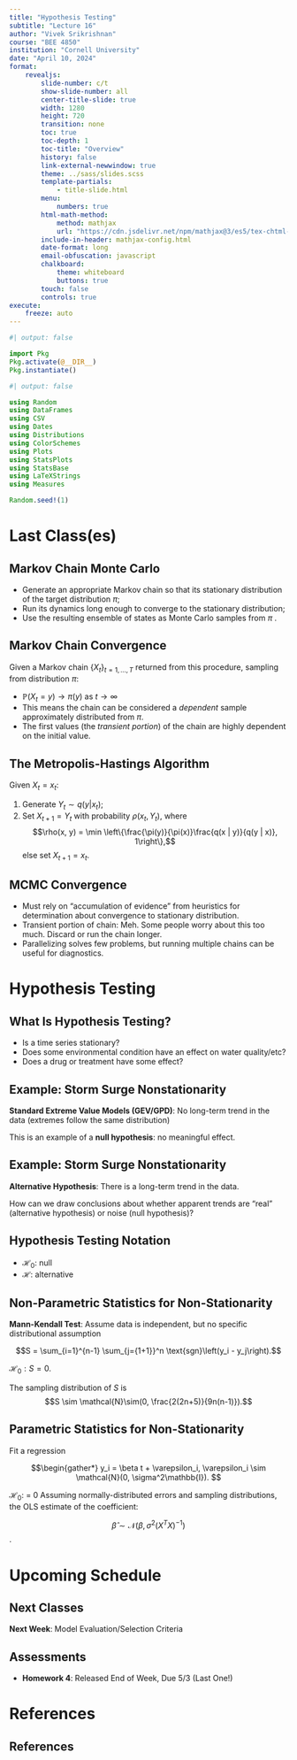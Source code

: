 ```yaml
---
title: "Hypothesis Testing"
subtitle: "Lecture 16"
author: "Vivek Srikrishnan"
course: "BEE 4850"
institution: "Cornell University"
date: "April 10, 2024"
format:
    revealjs:
        slide-number: c/t
        show-slide-number: all
        center-title-slide: true
        width: 1280
        height: 720
        transition: none
        toc: true
        toc-depth: 1
        toc-title: "Overview"
        history: false
        link-external-newwindow: true
        theme: ../sass/slides.scss
        template-partials:
            - title-slide.html
        menu:
            numbers: true
        html-math-method: 
            method: mathjax
            url: "https://cdn.jsdelivr.net/npm/mathjax@3/es5/tex-chtml-full.js"
        include-in-header: mathjax-config.html
        date-format: long
        email-obfuscation: javascript
        chalkboard:
            theme: whiteboard
            buttons: true
        touch: false
        controls: true
execute:
    freeze: auto
---
```


```julia
#| output: false

import Pkg
Pkg.activate(@__DIR__)
Pkg.instantiate()
```

```julia
#| output: false

using Random
using DataFrames
using CSV
using Dates
using Distributions
using ColorSchemes
using Plots
using StatsPlots
using StatsBase
using LaTeXStrings
using Measures

Random.seed!(1)
```

# Last Class(es)

## Markov Chain Monte Carlo

- Generate an appropriate Markov chain so that its stationary distribution of the target distribution $\pi$;
- Run its dynamics long enough to converge to the stationary distribution;
- Use the resulting ensemble of states as Monte Carlo samples from $\pi$ .

## Markov Chain Convergence

Given a Markov chain $\{X_t\}_{t=1, \ldots, T}$ returned from this procedure, sampling from distribution $\pi$:

- $\mathbb{P}(X_t = y) \to \pi(y)$ as $t \to \infty$
- This means the chain can be considered a *dependent* sample approximately distributed from $\pi$.
- The first values (the *transient portion*) of the chain are highly dependent on the initial value.

## The Metropolis-Hastings Algorithm

Given $X_t = x_t$:

1. Generate $Y_t \sim q(y | x_t)$;
2. Set $X_{t+1} = Y_t$ with probability $\rho(x_t, Y_t)$, where
    $$\rho(x, y) = \min \left\{\frac{\pi(y)}{\pi(x)}\frac{q(x | y)}{q(y | x)}, 1\right\},$$
    else set $X_{t+1} = x_t$.

## MCMC Convergence

- Must rely on "accumulation of evidence" from heuristics for determination about convergence to stationary distribution.
- Transient portion of chain: Meh. Some people worry about this too much. Discard or run the chain longer.
- Parallelizing solves few problems, but running multiple chains can be useful for diagnostics.

# Hypothesis Testing

## What Is Hypothesis Testing?

::: {.fragment .fade-in}
- Is a time series stationary?
- Does some environmental condition have an effect on water quality/etc?
- Does a drug or treatment have some effect?
:::

## Example: Storm Surge Nonstationarity

**Standard Extreme Value Models (GEV/GPD)**: No long-term trend in the data (extremes follow the same distribution)

This is an example of a **null hypothesis**: no meaningful effect.

## Example: Storm Surge Nonstationarity

**Alternative Hypothesis**: There is a long-term trend in the data.

::: {.fragment .fade-in}
How can we draw conclusions about whether apparent trends are "real" (alternative hypothesis) or noise (null hypothesis)?
:::

## Hypothesis Testing Notation

- $\mathcal{H}_0$: null
- $\mathcal{H}$: alternative

## Non-Parametric Statistics for Non-Stationarity

**Mann-Kendall Test**: Assume data is independent, but no specific distributional assumption

$$S = \sum_{i=1}^{n-1} \sum_{j={1+1}}^n \text{sgn}\left(y_i - y_j\right).$$

$\mathcal{H}_0: S = 0$.

The sampling distribution of $S$ is
$$S \sim \mathcal{N}\sim(0, \frac{2(2n+5)}{9n(n-1)}).$$


## Parametric Statistics for Non-Stationarity

Fit a regression 

$$\begin{gather*}
y_i = \beta t + \varepsilon_i,
\varepsilon_i \sim \mathcal{N}(0, \sigma^2\mathbb{I}).
$$

$\mathcal{H}_0$: \beta = 0
Assuming normally-distributed errors and sampling distributions, the OLS estimate of the coefficient:

$$\hat{\beta} \sim \mathcal{N}\left(\beta, \sigma^2\left(X^TX\right)^{-1}\right)$$. 

## 


# Upcoming Schedule

## Next Classes

**Next Week**: Model Evaluation/Selection Criteria

## Assessments

- **Homework 4**: Released End of Week, Due 5/3 (Last One!)

# References

## References